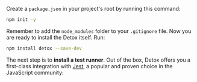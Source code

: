 Create a `package.json` in your project's root by running this command:

```bash
npm init -y
```

Remember to add the `node_modules` folder to your `.gitignore` file.
Now you are ready to install the Detox itself. Run:

```bash npm2yarn
npm install detox --save-dev
```

The next step is to **install a test runner**. Out of the box, Detox offers you a first-class integration
with [Jest](https://jestjs.io), a popular and proven choice in the JavaScript community:
